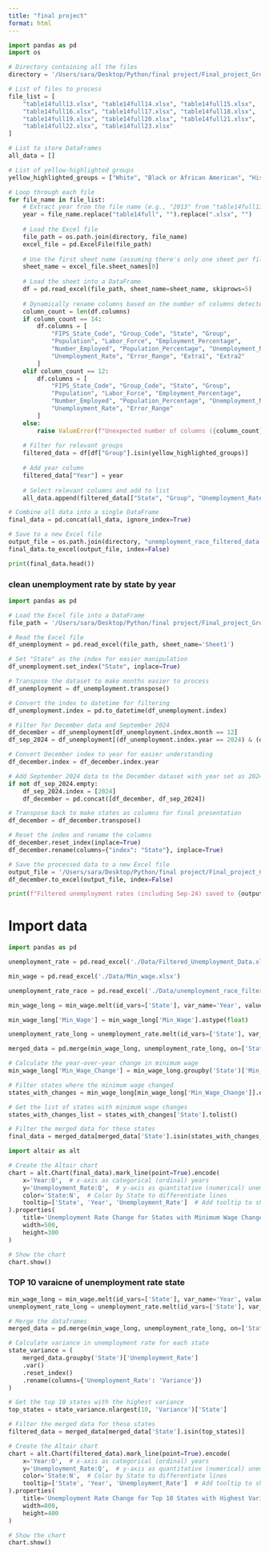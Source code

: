 ```yaml
---
title: "final project"
format: html
---
```



```python
import pandas as pd
import os

# Directory containing all the files
directory = '/Users/sara/Desktop/Python/final project/Final_project_Group13/Data'

# List of files to process
file_list = [
    "table14full13.xlsx", "table14full14.xlsx", "table14full15.xlsx",
    "table14full16.xlsx", "table14full17.xlsx", "table14full18.xlsx",
    "table14full19.xlsx", "table14full20.xlsx", "table14full21.xlsx",
    "table14full22.xlsx", "table14full23.xlsx"
]

# List to store DataFrames
all_data = []

# List of yellow-highlighted groups
yellow_highlighted_groups = ["White", "Black or African American", "Hispanic or Latino ethnicity"]

# Loop through each file
for file_name in file_list:
    # Extract year from the file name (e.g., "2013" from "table14full13.xlsx")
    year = file_name.replace("table14full", "").replace(".xlsx", "")
    
    # Load the Excel file
    file_path = os.path.join(directory, file_name)
    excel_file = pd.ExcelFile(file_path)
    
    # Use the first sheet name (assuming there's only one sheet per file)
    sheet_name = excel_file.sheet_names[0]
    
    # Load the sheet into a DataFrame
    df = pd.read_excel(file_path, sheet_name=sheet_name, skiprows=5)
    
    # Dynamically rename columns based on the number of columns detected
    column_count = len(df.columns)
    if column_count == 14:
        df.columns = [
            "FIPS_State_Code", "Group_Code", "State", "Group", 
            "Population", "Labor_Force", "Employment_Percentage", 
            "Number_Employed", "Population_Percentage", "Unemployment_Number", 
            "Unemployment_Rate", "Error_Range", "Extra1", "Extra2"
        ]
    elif column_count == 12:
        df.columns = [
            "FIPS_State_Code", "Group_Code", "State", "Group", 
            "Population", "Labor_Force", "Employment_Percentage", 
            "Number_Employed", "Population_Percentage", "Unemployment_Number", 
            "Unemployment_Rate", "Error_Range"
        ]
    else:
        raise ValueError(f"Unexpected number of columns ({column_count}) in file {file_name}")
    
    # Filter for relevant groups
    filtered_data = df[df["Group"].isin(yellow_highlighted_groups)]
    
    # Add year column
    filtered_data["Year"] = year
    
    # Select relevant columns and add to list
    all_data.append(filtered_data[["State", "Group", "Unemployment_Rate", "Year"]])

# Combine all data into a single DataFrame
final_data = pd.concat(all_data, ignore_index=True)

# Save to a new Excel file
output_file = os.path.join(directory, "unemployment_race_filtered_data.xlsx")
final_data.to_excel(output_file, index=False)
```

```python
print(final_data.head())
```


### clean unemployment rate by state by year


```python
import pandas as pd

# Load the Excel file into a DataFrame
file_path = '/Users/sara/Desktop/Python/final project/Final_project_Group13/Data/State_unemployment_rates.xlsx'

# Read the Excel file
df_unemployment = pd.read_excel(file_path, sheet_name='Sheet1')

# Set "State" as the index for easier manipulation
df_unemployment.set_index("State", inplace=True)

# Transpose the dataset to make months easier to process
df_unemployment = df_unemployment.transpose()

# Convert the index to datetime for filtering
df_unemployment.index = pd.to_datetime(df_unemployment.index)

# Filter for December data and September 2024
df_december = df_unemployment[df_unemployment.index.month == 12]
df_sep_2024 = df_unemployment[(df_unemployment.index.year == 2024) & (df_unemployment.index.month == 9)]

# Convert December index to year for easier understanding
df_december.index = df_december.index.year

# Add September 2024 data to the December dataset with year set as 2024
if not df_sep_2024.empty:
    df_sep_2024.index = [2024]
    df_december = pd.concat([df_december, df_sep_2024])

# Transpose back to make states as columns for final presentation
df_december = df_december.transpose()

# Reset the index and rename the columns
df_december.reset_index(inplace=True)
df_december.rename(columns={"index": "State"}, inplace=True)

# Save the processed data to a new Excel file
output_file = '/Users/sara/Desktop/Python/final project/Final_project_Group13/Data/Filtered_Unemployment_Data.xlsx'
df_december.to_excel(output_file, index=False)

print(f"Filtered unemployment rates (including Sep-24) saved to {output_file}")


```

# Import data
```python
import pandas as pd

unemployment_rate = pd.read_excel('./Data/Filtered_Unemployment_Data.xlsx')

min_wage = pd.read_excel('./Data/Min_wage.xlsx')

unemployment_rate_race = pd.read_excel('./Data/unemployment_race_filtered_data.xlsx')
```


```python
min_wage_long = min_wage.melt(id_vars=['State'], var_name='Year', value_name='Min_Wage')

min_wage_long['Min_Wage'] = min_wage_long['Min_Wage'].astype(float)

unemployment_rate_long = unemployment_rate.melt(id_vars=['State'], var_name='Year', value_name='Unemployment_Rate')

merged_data = pd.merge(min_wage_long, unemployment_rate_long, on=['State', 'Year'])

# Calculate the year-over-year change in minimum wage
min_wage_long['Min_Wage_Change'] = min_wage_long.groupby('State')['Min_Wage'].diff().ne(0)

# Filter states where the minimum wage changed
states_with_changes = min_wage_long[min_wage_long['Min_Wage_Change']].drop_duplicates(subset='State')

# Get the list of states with minimum wage changes
states_with_changes_list = states_with_changes['State'].tolist()

# Filter the merged data for these states
final_data = merged_data[merged_data['State'].isin(states_with_changes_list)]

import altair as alt

# Create the Altair chart
chart = alt.Chart(final_data).mark_line(point=True).encode(
    x='Year:O',  # x-axis as categorical (ordinal) years
    y='Unemployment_Rate:Q',  # y-axis as quantitative (numerical) unemployment rate
    color='State:N',  # Color by State to differentiate lines
    tooltip=['State', 'Year', 'Unemployment_Rate']  # Add tooltip to show details on hover
).properties(
    title='Unemployment Rate Change for States with Minimum Wage Changes (2014-2024)',
    width=500,
    height=300
)

# Show the chart
chart.show()

```


### TOP 10 varaicne of unemployment rate state

```python
min_wage_long = min_wage.melt(id_vars=['State'], var_name='Year', value_name='Min_Wage')
unemployment_rate_long = unemployment_rate.melt(id_vars=['State'], var_name='Year', value_name='Unemployment_Rate')

# Merge the dataframes
merged_data = pd.merge(min_wage_long, unemployment_rate_long, on=['State', 'Year'])

# Calculate variance in unemployment rate for each state
state_variance = (
    merged_data.groupby('State')['Unemployment_Rate']
    .var()
    .reset_index()
    .rename(columns={'Unemployment_Rate': 'Variance'})
)

# Get the top 10 states with the highest variance
top_states = state_variance.nlargest(10, 'Variance')['State']

# Filter the merged data for these states
filtered_data = merged_data[merged_data['State'].isin(top_states)]

# Create the Altair chart
chart = alt.Chart(filtered_data).mark_line(point=True).encode(
    x='Year:O',  # x-axis as categorical (ordinal) years
    y='Unemployment_Rate:Q',  # y-axis as quantitative (numerical) unemployment rate
    color='State:N',  # Color by State to differentiate lines
    tooltip=['State', 'Year', 'Unemployment_Rate']  # Add tooltip to show details on hover
).properties(
    title='Unemployment Rate Change for Top 10 States with Highest Variance (2014-2024)',
    width=800,
    height=400
)

# Show the chart
chart.show()

```